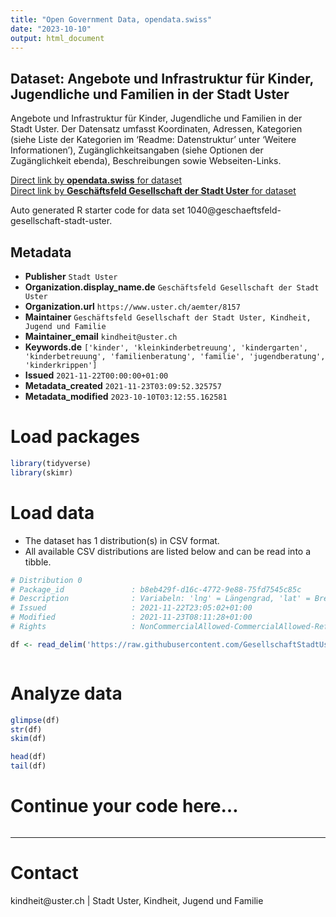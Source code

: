```yaml
---
title: "Open Government Data, opendata.swiss"
date: "2023-10-10"
output: html_document
---
```


## Dataset: Angebote und Infrastruktur für Kinder, Jugendliche und Familien in der Stadt Uster

Angebote und Infrastruktur für Kinder, Jugendliche und Familien in der Stadt Uster. Der Datensatz umfasst Koordinaten, Adressen, Kategorien (siehe Liste der Kategorien im 'Readme: Datenstruktur' unter 'Weitere Informationen'), Zugänglichkeitsangaben (siehe Optionen der Zugänglichkeit ebenda), Beschreibungen sowie Webseiten-Links.

[Direct link by **opendata.swiss** for dataset](https://opendata.swiss/de/dataset/angebote-und-infrastruktur-fur-kinder-jugendliche-und-familien-in-uster)<br>
[Direct link by **Geschäftsfeld Gesellschaft der Stadt Uster** for dataset](https://github.com/GesellschaftStadtUster/kind-jugend-fam_angebote)

Auto generated R starter code for data set 1040@geschaeftsfeld-gesellschaft-stadt-uster.

## Metadata

- **Publisher** `Stadt Uster`
- **Organization.display_name.de** `Geschäftsfeld Gesellschaft der Stadt Uster`
- **Organization.url** `https://www.uster.ch/aemter/8157`
- **Maintainer** `Geschäftsfeld Gesellschaft der Stadt Uster, Kindheit, Jugend und Familie`
- **Maintainer_email** `kindheit@uster.ch`
- **Keywords.de** `['kinder', 'kleinkinderbetreuung', 'kindergarten', 'kinderbetreuung', 'familienberatung', 'familie', 'jugendberatung', 'kinderkrippen']`
- **Issued** `2021-11-22T00:00:00+01:00`
- **Metadata_created** `2021-11-23T03:09:52.325757`
- **Metadata_modified** `2023-10-10T03:12:55.162581`


# Load packages

```r

library(tidyverse)
library(skimr)

```

# Load data

-   The dataset has 1 distribution(s) in CSV format.
-   All available CSV distributions are listed below and can be read into a tibble.

```r

# Distribution 0
# Package_id               : b8eb429f-d16c-4772-9e88-75fd7545c85c
# Description              : Variabeln: 'lng' = Längengrad, 'lat' = Breitengrad, 'name' = Name des Angebots, 'strasse', 'hausnr', 'plz', 'ort', 'anlage' = Name der Anlage, 'kategorie' = Kategorie des Angebots (siehe Liste der Kategorien im "Readme: Datenstruktur" unter "Weitere Informationen"), 'zugaenglichkeit' = (siehe Optionen der Zugänglichkeit ebenda), 'beschreibung' = Beschreibung des Angebots, 'website' = URL des Angebots.
# Issued                   : 2021-11-22T23:05:02+01:00
# Modified                 : 2021-11-23T08:11:28+01:00
# Rights                   : NonCommercialAllowed-CommercialAllowed-ReferenceRequired

df <- read_delim('https://raw.githubusercontent.com/GesellschaftStadtUster/kind-jugend-fam_angebote/main/angebote_kjf_uster.csv')



```

# Analyze data

```r

glimpse(df)
str(df)
skim(df)

head(df)
tail(df)

```

# Continue your code here...

```r

```

------------------------------------------------------------------------

# Contact

kindheit@uster.ch | Stadt Uster, Kindheit, Jugend und Familie
